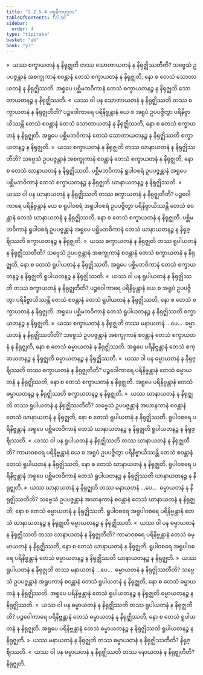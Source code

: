 ```yaml
---
title: "2.2.5.4 ပစ္စနီကပုဂ္ဂလ"
tableOfContents: false
sidebar:
  order: 4
type: "tipitaka"
basket: "ab"
book: "y3"
---
```



<DynamicBreadcrumb />

<Division number="175" book="y3" e="ch" v="33" p="156">

<Paragraph number="1412" book="y3">
»  ယဿ စက္ခာယတနံ န နိရုဇ္ဈတိ တဿ သောတာယတနံ န နိရုဇ္ဈိဿတီတိ?
</Paragraph>

<Paragraph number="1413" book="y3">
သဗ္ဗေသံ ဥပပဇ္ဇန္တာနံ အစက္ခုကာနံ စဝန္တာနံ တေသံ စက္ခာယတနံ န နိရုဇ္ဈတိ, နော စ တေသံ သောတာယတနံ န နိရုဇ္ဈိဿတိ. အရူပေ ပစ္ဆိမဘဝိကာနံ တေသံ စက္ခာယတနဉ္စ န နိရုဇ္ဈတိ သောတာယတနဉ္စ န နိရုဇ္ဈိဿတိ.
</Paragraph>

<Paragraph number="1414" book="y3">
«  ယဿ ဝါ ပန သောတာယတနံ န နိရုဇ္ဈိဿတိ တဿ စက္ခာယတနံ န နိရုဇ္ဈတီတိ?
</Paragraph>

<Paragraph number="1415" book="y3">
ပဉ္စဝေါကာရေ ပရိနိဗ္ဗန္တာနံ ယေ စ အရူပံ ဥပပဇ္ဇိတွာ ပရိနိဗ္ဗာယိဿန္တိ တေသံ စဝန္တာနံ တေသံ သောတာယတနံ န နိရုဇ္ဈိဿတိ, နော စ တေသံ စက္ခာယတနံ န နိရုဇ္ဈတိ. အရူပေ ပစ္ဆိမဘဝိကာနံ တေသံ သောတာယတနဉ္စ န နိရုဇ္ဈိဿတိ စက္ခာယတနဉ္စ န နိရုဇ္ဈတိ.
</Paragraph>

<Paragraph number="1416" book="y3">
»  ယဿ စက္ခာယတနံ န နိရုဇ္ဈတိ တဿ ဃာနာယတနံ န နိရုဇ္ဈိဿတီတိ?
</Paragraph>

<Paragraph number="1417" book="y3">
သဗ္ဗေသံ ဥပပဇ္ဇန္တာနံ အစက္ခုကာနံ စဝန္တာနံ တေသံ စက္ခာယတနံ န နိရုဇ္ဈတိ, နော စ တေသံ ဃာနာယတနံ န နိရုဇ္ဈိဿတိ. ပစ္ဆိမဘဝိကာနံ ရူပါဝစရံ ဥပပဇ္ဇန္တာနံ အရူပေ ပစ္ဆိမဘဝိကာနံ တေသံ စက္ခာယတနဉ္စ န နိရုဇ္ဈတိ ဃာနာယတနဉ္စ န နိရုဇ္ဈိဿတိ.
</Paragraph>

<Paragraph number="1418" book="y3">
«  ယဿ ဝါ ပန ဃာနာယတနံ န နိရုဇ္ဈိဿတိ တဿ စက္ခာယတနံ န နိရုဇ္ဈတီတိ?
</Paragraph>

<Paragraph number="1419" book="y3">
ပဉ္စဝေါကာရေ ပရိနိဗ္ဗန္တာနံ ယေ စ ရူပါဝစရံ အရူပါဝစရံ ဥပပဇ္ဇိတွာ ပရိနိဗ္ဗာယိဿန္တိ တေသံ စဝန္တာနံ တေသံ ဃာနာယတနံ န နိရုဇ္ဈိဿတိ, နော စ တေသံ စက္ခာယတနံ န နိရုဇ္ဈတိ. ပစ္ဆိမဘဝိကာနံ ရူပါဝစရံ ဥပပဇ္ဇန္တာနံ အရူပေ ပစ္ဆိမဘဝိကာနံ တေသံ ဃာနာယတနဉ္စ န နိရုဇ္ဈိဿတိ စက္ခာယတနဉ္စ န နိရုဇ္ဈတိ.
</Paragraph>

<Paragraph number="1420" book="y3">
»  ယဿ စက္ခာယတနံ န နိရုဇ္ဈတိ တဿ ရူပါယတနံ န နိရုဇ္ဈိဿတီတိ?
</Paragraph>

<Paragraph number="1421" book="y3">
သဗ္ဗေသံ ဥပပဇ္ဇန္တာနံ အစက္ခုကာနံ စဝန္တာနံ တေသံ စက္ခာယတနံ န နိရုဇ္ဈတိ, နော စ တေသံ ရူပါယတနံ န နိရုဇ္ဈိဿတိ. အရူပေ ပစ္ဆိမဘဝိကာနံ တေသံ စက္ခာယတနဉ္စ န နိရုဇ္ဈတိ ရူပါယတနဉ္စ န နိရုဇ္ဈိဿတိ.
</Paragraph>

<Paragraph number="1422" book="y3">
«  ယဿ ဝါ ပန ရူပါယတနံ န နိရုဇ္ဈိဿတိ တဿ စက္ခာယတနံ န နိရုဇ္ဈတီတိ?
</Paragraph>

<Paragraph number="1423" book="y3">
ပဉ္စဝေါကာရေ ပရိနိဗ္ဗန္တာနံ ယေ စ အရူပံ ဥပပဇ္ဇိတွာ ပရိနိဗ္ဗာယိဿန္တိ တေသံ စဝန္တာနံ တေသံ ရူပါယတနံ န နိရုဇ္ဈိဿတိ, နော စ တေသံ စက္ခာယတနံ န နိရုဇ္ဈတိ. အရူပေ ပစ္ဆိမဘဝိကာနံ တေသံ ရူပါယတနဉ္စ န နိရုဇ္ဈိဿတိ စက္ခာယတနဉ္စ န နိရုဇ္ဈတိ.
</Paragraph>

<Paragraph number="1424" book="y3">
»  ယဿ စက္ခာယတနံ န နိရုဇ္ဈတိ တဿ မနာယတနံ …ပေ…  ဓမ္မာယတနံ န နိရုဇ္ဈိဿတီတိ?
</Paragraph>

<Paragraph number="1425" book="y3">
သဗ္ဗေသံ ဥပပဇ္ဇန္တာနံ အစက္ခုကာနံ စဝန္တာနံ တေသံ စက္ခာယတနံ န နိရုဇ္ဈတိ, နော စ တေသံ ဓမ္မာယတနံ န နိရုဇ္ဈိဿတိ. အရူပေ ပရိနိဗ္ဗန္တာနံ တေသံ စက္ခာယတနဉ္စ န နိရုဇ္ဈတိ ဓမ္မာယတနဉ္စ န နိရုဇ္ဈိဿတိ.
</Paragraph>

<Paragraph number="1426" book="y3">
«  ယဿ ဝါ ပန ဓမ္မာယတနံ န နိရုဇ္ဈိဿတိ တဿ စက္ခာယတနံ န နိရုဇ္ဈတီတိ?
</Paragraph>

<Paragraph number="1427" book="y3">
ပဉ္စဝေါကာရေ ပရိနိဗ္ဗန္တာနံ တေသံ ဓမ္မာယတနံ န နိရုဇ္ဈိဿတိ, နော စ တေသံ စက္ခာယတနံ န နိရုဇ္ဈတိ. အရူပေ ပရိနိဗ္ဗန္တာနံ တေသံ ဓမ္မာယတနဉ္စ န နိရုဇ္ဈိဿတိ စက္ခာယတနဉ္စ န နိရုဇ္ဈတိ.
</Paragraph>

</Division>
<Division number="176" book="y3" e="ch" v="33" p="157">

<Paragraph number="1428" book="y3">
»  ယဿ ဃာနာယတနံ န နိရုဇ္ဈတိ တဿ ရူပါယတနံ န နိရုဇ္ဈိဿတီတိ?
</Paragraph>

<Paragraph number="1429" book="y3">
သဗ္ဗေသံ ဥပပဇ္ဇန္တာနံ အဃာနကာနံ စဝန္တာနံ တေသံ ဃာနာယတနံ န နိရုဇ္ဈတိ, နော စ တေသံ ရူပါယတနံ န နိရုဇ္ဈိဿတိ. ရူပါဝစရေ ပရိနိဗ္ဗန္တာနံ အရူပေ ပစ္ဆိမဘဝိကာနံ တေသံ ဃာနာယတနဉ္စ န နိရုဇ္ဈတိ ရူပါယတနဉ္စ န နိရုဇ္ဈိဿတိ.
</Paragraph>

<Paragraph number="1430" book="y3">
«  ယဿ ဝါ ပန ရူပါယတနံ န နိရုဇ္ဈိဿတိ တဿ ဃာနာယတနံ န နိရုဇ္ဈတီတိ?
</Paragraph>

<Paragraph number="1431" book="y3">
ကာမာဝစရေ ပရိနိဗ္ဗန္တာနံ ယေ စ အရူပံ ဥပပဇ္ဇိတွာ ပရိနိဗ္ဗာယိဿန္တိ တေသံ စဝန္တာနံ တေသံ ရူပါယတနံ န နိရုဇ္ဈိဿတိ, နော စ တေသံ ဃာနာယတနံ န နိရုဇ္ဈတိ. ရူပါဝစရေ ပရိနိဗ္ဗန္တာနံ အရူပေ ပစ္ဆိမဘဝိကာနံ တေသံ ရူပါယတနဉ္စ န နိရုဇ္ဈိဿတိ ဃာနာယတနဉ္စ န နိရုဇ္ဈတိ.
</Paragraph>

<Paragraph number="1432" book="y3">
»  ယဿ ဃာနာယတနံ န နိရုဇ္ဈတိ တဿ မနာယတနံ …ပေ…  ဓမ္မာယတနံ န နိရုဇ္ဈိဿတီတိ?
</Paragraph>

<Paragraph number="1433" book="y3">
သဗ္ဗေသံ ဥပပဇ္ဇန္တာနံ အဃာနကာနံ စဝန္တာနံ တေသံ ဃာနာယတနံ န နိရုဇ္ဈတိ, နော စ တေသံ ဓမ္မာယတနံ န နိရုဇ္ဈိဿတိ. ရူပါဝစရေ အရူပါဝစရေ ပရိနိဗ္ဗန္တာနံ တေသံ ဃာနာယတနဉ္စ န နိရုဇ္ဈတိ ဓမ္မာယတနဉ္စ န နိရုဇ္ဈိဿတိ.
</Paragraph>

<Paragraph number="1434" book="y3">
«  ယဿ ဝါ ပန ဓမ္မာယတနံ န နိရုဇ္ဈိဿတိ တဿ ဃာနာယတနံ န နိရုဇ္ဈတီတိ?
</Paragraph>

<Paragraph number="1435" book="y3">
ကာမာဝစရေ ပရိနိဗ္ဗန္တာနံ တေသံ ဓမ္မာယတနံ န နိရုဇ္ဈိဿတိ, နော စ တေသံ ဃာနာယတနံ န နိရုဇ္ဈတိ. ရူပါဝစရေ အရူပါဝစရေ ပရိနိဗ္ဗန္တာနံ တေသံ ဓမ္မာယတနဉ္စ န နိရုဇ္ဈိဿတိ ဃာနာယတနဉ္စ န နိရုဇ္ဈတိ.
</Paragraph>

</Division>
<Division number="177" book="y3" e="ch" v="33" p="157">

<Paragraph number="1436" book="y3">
»  ယဿ ရူပါယတနံ န နိရုဇ္ဈတိ တဿ မနာယတနံ …ပေ…  ဓမ္မာယတနံ န နိရုဇ္ဈိဿတီတိ?
</Paragraph>

<Paragraph number="1437" book="y3">
သဗ္ဗေသံ ဥပပဇ္ဇန္တာနံ အရူပကာနံ စဝန္တာနံ တေသံ ရူပါယတနံ န နိရုဇ္ဈတိ, နော စ တေသံ ဓမ္မာယတနံ န နိရုဇ္ဈိဿတိ. အရူပေ ပရိနိဗ္ဗန္တာနံ တေသံ ရူပါယတနဉ္စ န နိရုဇ္ဈတိ ဓမ္မာယတနဉ္စ န နိရုဇ္ဈိဿတိ.
</Paragraph>

<Paragraph number="1438" book="y3">
«  ယဿ ဝါ ပန ဓမ္မာယတနံ န နိရုဇ္ဈိဿတိ တဿ ရူပါယတနံ န နိရုဇ္ဈတီတိ?
</Paragraph>

<Paragraph number="1439" book="y3">
ပဉ္စဝေါကာရေ ပရိနိဗ္ဗန္တာနံ တေသံ ဓမ္မာယတနံ န နိရုဇ္ဈိဿတိ, နော စ တေသံ ရူပါယတနံ န နိရုဇ္ဈတိ. အရူပေ ပရိနိဗ္ဗန္တာနံ တေသံ ဓမ္မာယတနဉ္စ န နိရုဇ္ဈိဿတိ ရူပါယတနဉ္စ န နိရုဇ္ဈတိ.
</Paragraph>

</Division>
<Division number="178" book="y3" e="ch" v="33" p="158">

<Paragraph number="1440" book="y3">
»  ယဿ မနာယတနံ န နိရုဇ္ဈတိ တဿ ဓမ္မာယတနံ န နိရုဇ္ဈိဿတီတိ? နိရုဇ္ဈိဿတိ.
</Paragraph>

<Paragraph number="1441" book="y3">
«  ယဿ ဝါ ပန ဓမ္မာယတနံ န နိရုဇ္ဈိဿတိ တဿ မနာယတနံ န နိရုဇ္ဈတီတိ? နိရုဇ္ဈတိ.
</Paragraph>
</Division>